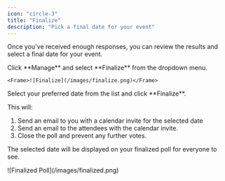 ```yaml
---
icon: "circle-3"
title: "Finalize"
description: "Pick a final date for your event"
---
```


Once you've received enough responses, you can review the results and select a final date for your event.

<Steps>
  <Step title="Review your results">
    Click **Manage** and select **Finalize** from the dropdown menu.

    <Frame>![Finalize](/images/finalize.png)</Frame>

  </Step>
  <Step title="Finalize">
Select your preferred date from the list and click **Finalize**.

This will:

1. Send an email to you with a calendar invite for the selected date
2. Send an email to the attendees with the calendar invite.
3. Close the poll and prevent any further votes.

The selected date will be displayed on your finalized poll for everyone to see.

<Frame>![Finalized Poll](/images/finalized.png)</Frame>
  </Step>
</Steps>
